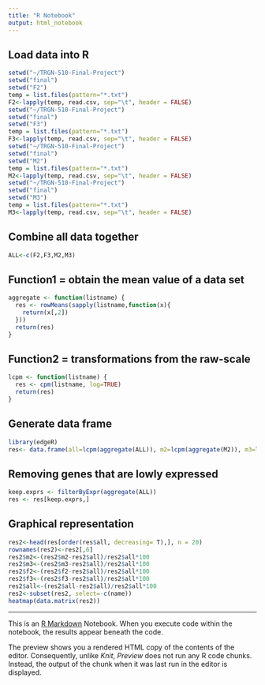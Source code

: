 ```yaml
---
title: "R Notebook"
output: html_notebook
---
```


## Load data into R
```R
setwd("~/TRGN-510-Final-Project")
setwd("final")
setwd("F2")
temp = list.files(pattern="*.txt")
F2<-lapply(temp, read.csv, sep="\t", header = FALSE)
setwd("~/TRGN-510-Final-Project")
setwd("final")
setwd("F3")
temp = list.files(pattern="*.txt")
F3<-lapply(temp, read.csv, sep="\t", header = FALSE)
setwd("~/TRGN-510-Final-Project")
setwd("final")
setwd("M2")
temp = list.files(pattern="*.txt")
M2<-lapply(temp, read.csv, sep="\t", header = FALSE)
setwd("~/TRGN-510-Final-Project")
setwd("final")
setwd("M3")
temp = list.files(pattern="*.txt")
M3<-lapply(temp, read.csv, sep="\t", header = FALSE)
```
## Combine all data together 
```R
ALL<-c(F2,F3,M2,M3)
```
## Function1 = obtain the mean value of a data set
```R
aggregate <- function(listname) {
  res <- rowMeans(sapply(listname,function(x){
    return(x[,2])
  }))
  return(res)
}
```

## Function2 = transformations from the raw-scale
```R
lcpm <- function(listname) {
  res <- cpm(listname, log=TRUE)
  return(res)
}
```
## Generate data frame
```R
library(edgeR)
res<- data.frame(all=lcpm(aggregate(ALL)), m2=lcpm(aggregate(M2)), m3=lcpm(aggregate(M3)), f2=lcpm(aggregate(F2)), f3=lcpm(aggregate(F3)), name=ALL[[1]][,1])
```
## Removing genes that are lowly expressed
```R
keep.exprs <- filterByExpr(aggregate(ALL))
res <- res[keep.exprs,]
```
## Graphical representation
```R
res2<-head(res[order(res$all, decreasing= T),], n = 20)
rownames(res2)<-res2[,6]
res2$m2<-(res2$m2-res2$all)/res2$all*100
res2$m3<-(res2$m3-res2$all)/res2$all*100
res2$f2<-(res2$f2-res2$all)/res2$all*100
res2$f3<-(res2$f3-res2$all)/res2$all*100
res2$all<-(res2$all-res2$all)/res2$all*100
res2<-subset(res2, select=-c(name))
heatmap(data.matrix(res2))
```
---

This is an [R Markdown](http://rmarkdown.rstudio.com) Notebook. When you execute code within the notebook, the results appear beneath the code. 


The preview shows you a rendered HTML copy of the contents of the editor. Consequently, unlike *Knit*, *Preview* does not run any R code chunks. Instead, the output of the chunk when it was last run in the editor is displayed.

